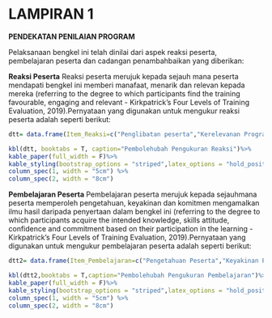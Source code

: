 # LAMPIRAN 1

**PENDEKATAN PENILAIAN PROGRAM**
 
Pelaksanaan bengkel ini telah dinilai dari aspek reaksi peserta, pembelajaran peserta dan cadangan penambahbaikan yang diberikan:

**Reaksi Peserta**
Reaksi peserta merujuk kepada sejauh mana peserta mendapati bengkel ini memberi manafaat, menarik dan relevan kepada mereka (referring to the degree to which participants find the training favourable, engaging and relevant - Kirkpatrick’s Four Levels of Training Evaluation, 2019).Pernyataan yang digunakan untuk mengukur reaksi peserta adalah seperti berikut:

```{r dtt, echo=FALSE, collapse=TRUE, paged.print=TRUE}

dtt= data.frame(Item_Reaksi=c("Penglibatan peserta","Kerelevanan Program"," Teknik Penyampaian Penceramah ", " Tempat Penganjuran Program "," Pengisian Aktiviti "," Cadangan Memperkenalkan Program kepada Rakan"), Penyataan=c("Saya memberikan perhatian yang sepenuhnya sepanjang program ini"," Pengetahuan yang diperoleh dalam program ini amat berguna dalam kehidupan seharian saya"," Teknik penyampaian penceramah memudahkan saya memahami ilmu yang disampaikan"," Tempat penganjuran program ini memberikan keselesaan kepada proses pembelajaran saya"," Aktiviti yang dikendalikan dalam program ini menarik minat saya untuk terus memberikan tumpuan"," Saya akan mencadangkan program ini kepada rakan"))

kbl(dtt, booktabs = T, caption="Pembolehubah Pengukuran Reaksi")%>%
kable_paper(full_width = F)%>%
kable_styling(bootstrap_options = "striped",latex_options = "hold_position")%>%
column_spec(1, width = "5cm") %>%
column_spec(2, width = "8cm")
```

**Pembelajaran Peserta**
Pembelajaran peserta merujuk kepada sejauhmana peserta memperoleh pengetahuan, keyakinan dan komitmen mengamalkan ilmu hasil daripada penyertaan dalam bengkel ini (referring to the degree to which participants acquire the intended knowledge, skills attitude, confidence and commitment based on their participation in the learning - Kirkpatrick’s Four Levels of Training Evaluation, 2019).Pernyataan yang digunakan untuk mengukur pembelajaran peserta adalah seperti berikut:

```{r dtt2, echo=FALSE, collapse=TRUE, paged.print=TRUE}
dtt2= data.frame(Item_Pembelajaran=c("Pengetahuan Peserta","Keyakinan Peserta","Komitmen Peserta "), Penyataan=c("Pengetahuan saya tentang ilmu yang dipelajari SEBELUM dan SELEPAS menghadiri bengkel"," Keyakinan saya untuk mengamalkan ilmu yang dipelajari SEBELUM dan SELEPAS menghadiri bengkel"," Komitmen saya untuk mengamalkan ilmu yang dipelajari SEBELUM dan SELEPAS menghadiri bengkel"))

kbl(dtt2,booktabs = T,caption="Pembolehubah Pengukuran Pembelajaran")%>%
kable_paper(full_width = F)%>%
kable_styling(bootstrap_options = "striped",latex_options = "hold_position")%>%
column_spec(1, width = "5cm") %>%
column_spec(2, width = "8cm")
```

